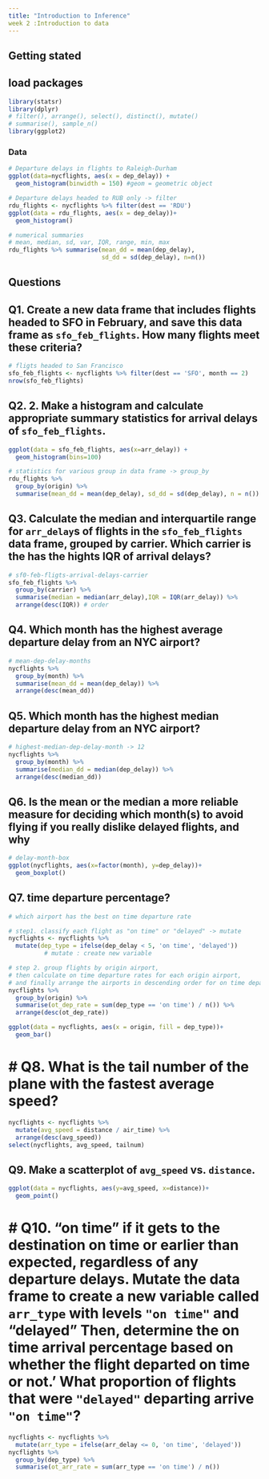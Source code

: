 ---
title: "Introduction to Inference"
week 2 :Introduction to data
---

## Getting stated

## load packages

```{r setup}
library(statsr)
library(dplyr)
# filter(), arrange(), select(), distinct(), mutate()
# summarise(), sample_n()
library(ggplot2)
```


### Data

```{r }
# Departure delays in flights to Raleigh-Durham
ggplot(data=nycflights, aes(x = dep_delay)) +
  geom_histogram(binwidth = 150) #geom = geometric object

# Departure delays headed to RUB only -> filter
rdu_flights <- nycflights %>% filter(dest == 'RDU')
ggplot(data = rdu_flights, aes(x = dep_delay))+
  geom_histogram()

# numerical summaries
# mean, median, sd, var, IQR, range, min, max
rdu_flights %>% summarise(mean_dd = mean(dep_delay),
                          sd_dd = sd(dep_delay), n=n())
```


## Questions 

## Q1. Create a new data frame that includes flights headed to SFO in February, and save this data frame as `sfo_feb_flights`. How many flights meet these criteria? 

```{r }
# fligts headed to San Francisco
sfo_feb_flights <- nycflights %>% filter(dest == 'SFO', month == 2)
nrow(sfo_feb_flights) 
```


## Q2. 2. Make a histogram and calculate appropriate summary statistics for **arrival** delays of `sfo_feb_flights`.

```{r}
ggplot(data = sfo_feb_flights, aes(x=arr_delay)) +
  geom_histogram(bins=100)

# statistics for various group in data frame -> group_by
rdu_flights %>%
  group_by(origin) %>%
  summarise(mean_dd = mean(dep_delay), sd_dd = sd(dep_delay), n = n())
```


## Q3.  Calculate the median and interquartile range for `arr_delay`s of flights in the `sfo_feb_flights` data frame, grouped by carrier. Which carrier is the has the hights IQR of arrival delays?

```{r}
# sf0-feb-fligts-arrival-delays-carrier
sfo_feb_flights %>% 
  group_by(carrier) %>% 
  summarise(median = median(arr_delay),IQR = IQR(arr_delay)) %>% 
  arrange(desc(IQR)) # order
```


## Q4. Which month has the highest average departure delay from an NYC airport? 

```{r}
# mean-dep-delay-months
nycflights %>%
  group_by(month) %>%
  summarise(mean_dd = mean(dep_delay)) %>%
  arrange(desc(mean_dd))
```


## Q5. Which month has the highest median departure delay from an NYC airport?

```{r}
# highest-median-dep-delay-month -> 12
nycflights %>%
  group_by(month) %>%
  summarise(median_dd = median(dep_delay)) %>%
  arrange(desc(median_dd))
```


## Q6. Is the mean or the median a more reliable measure for deciding which month(s) to avoid flying if you really dislike delayed flights, and why

```{r}
# delay-month-box
ggplot(nycflights, aes(x=factor(month), y=dep_delay))+
  geom_boxplot()
```


## Q7. time departure percentage?

```{r}
# which airport has the best on time departure rate

# step1. classify each flight as "on time" or "delayed" -> mutate
nycflights <- nycflights %>%
  mutate(dep_type = ifelse(dep_delay < 5, 'on time', 'delayed'))
          # mutate : create new variable

# step 2. group flights by origin airport,
# then calculate on time departure rates for each origin airport,
# and finally arrange the airports in descending order for on time departure percentage.
nycflights %>%
  group_by(origin) %>%
  summarise(ot_dep_rate = sum(dep_type == 'on time') / n()) %>%
  arrange(desc(ot_dep_rate))

ggplot(data = nycflights, aes(x = origin, fill = dep_type))+
  geom_bar()
```


# # Q8. What is the tail number of the plane with the fastest average speed?

```{r}
nycflights <- nycflights %>%
  mutate(avg_speed = distance / air_time) %>%
  arrange(desc(avg_speed))
select(nycflights, avg_speed, tailnum)
```


## Q9. Make a scatterplot of `avg_speed` vs. `distance`. 

```{r}
ggplot(data = nycflights, aes(y=avg_speed, x=distance))+
  geom_point()
```


# # Q10. "on time" if it gets to the destination on time or earlier than expected, regardless of any departure delays. Mutate the data frame to create a new variable called `arr_type` with levels `"on time"` and "delayed" Then, determine the on time arrival percentage based on whether the flight departed on time or not.'  What proportion of flights  that were `"delayed"` departing arrive `"on time"`?

```{r}
nycflights <- nycflights %>%
  mutate(arr_type = ifelse(arr_delay <= 0, 'on time', 'delayed'))
nycflights %>%
  group_by(dep_type) %>%
  summarise(ot_arr_rate = sum(arr_type == 'on time') / n())
```
